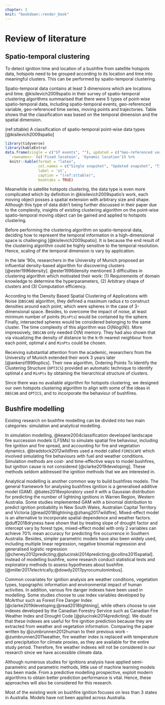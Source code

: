 ```yaml
---
chapter: 3
knit: "bookdown::render_book"
---
```


# Review of literature {#ch:rol}

## Spatio-temporal clustering

To detect ignition time and location of a bushfire from satellite hotspots data, hotspots need to be grouped according to its location and time into meaningful clusters. This can be performed by spatio-temporal clustering.

Spatio-temporal data contains at least 3 dimensions which are locations and time. @kisilevich2009spatio in their survey of spatio-temporal clustering algorithms summarised that there were 5 types of point-wise spatio-temporal data, including spatio-temporal events, geo-referenced variable, geo-referenced time series, moving points and trajectories. Table \ref{tab:st} shows that the classification was based on the temporal dimension and the spatial dimension. 

(ref:sttable) A classification of spatio-temporal point-wise data types [@kisilevich2009spatio]

```r
library(tidyverse)
library(kableExtra)
data.frame(single = c("ST events", ""), updated = c("Geo-referenced variable", "Moving points"), time = c("Geo-referenced time series", "Trajectories")) %>%
  `rownames<-`(c('Fixed locatoin', 'Dynamic location')) %>%
  knitr::kable(format = "latex", 
               col.names = c("Single snapshot", "Updated snapshot", "Time series"),
               label = 'st',
               caption = "(ref:sttable)",
               booktabs = TRUE)
```

Meanwhile in satellite hotspots clustering, the data type is even more complicated which by definition in @kisilevich2009spatio's work, each moving object posses a spatial extension with arbitrary size and shape. Although this type of data didn't being further discussed in their paper due to the complexity, insights of existing clustering algorithm on the point-wise spatio-temporal moving object can be gained and applied to hotspots clustering. 

Before performing the clustering algorithm on spatio-temporal data, deciding how to represent the temporal information in a high-dimensional space is challenging [@kisilevich2009spatio]. It is because the end result of the clustering algorithm could be highly sensitive to the temporal resolution. Hence, scaling of the temporal dimension is vary by application.

In the late '90s, researchers in the University of Munich proposed an influential density-based algorithm for discovering clusters [@ester1996density]. @ester1996density mentioned 3 difficulties in clustering algorithm which motivated their work: (1) Requirements of domain knowledge to determine the hyperparameters, (2) Arbitrary shape of clusters and (3) Computation efficiency. 

According to the Density Based Spatial Clustering of Applications with Noise (`DBSCAN`) algorithm, they defined a maximum radius $\epsilon$ to construct densities around each point, which were spheres in the case of 3-dimensional space. Besides, to overcome the impact of noise, at least minimum number of points (`MinPts`) would be contained by the sphere. Finally, intersected spheres would be considered belonging to the same cluster. The time complexity of this algorithm was $O(N log(N))$. More impressively, `DBSCAN` only needed $O(N)$ memory. They had also shown that via visualizing the density of distance to the k-th nearest neighbour from each point, optimal $\epsilon$ and `MinPts` could be chosen.
 
Receiving substantial attention from the academic, researchers from the University of Munich extended their work 3 years later [@ankerst1999optics]. Their new algorithm, Ordering Points To Identify the Clustering Structure (`OPTICS`) provided an automatic technique to identify optimal $\epsilon$ and `MinPts` by obtaining the hierarchical structure of clusters.

Since there was no available algorithm for hotspots clustering, we designed our own hotspots clustering algorithm to align with some of the ideas in `DBSCAN` and `OPTICS`, and to incorporate the behaviour of bushfires. 


## Bushfire modelling

Existing research on bushfire modelling can be divided into two main categories: simulation and analytical modelling. 

In simulation modelling, @keane2004classification developed landscape fire succession models (LFSMs) to simulate spatial fire behaviour, including fire ignition and fire spread, and accounting for fire and vegetation dynamics. @bradstock2012wildfires used a model called `FIRESCAPE` which involved simulating fire behaviours with fuel and weather conditions. Simulation methods are cost- and time-effective ways to model bushfires, but ignition cause is not considered [@clarke2019developing].  These methods seldom addressed the ignition methods that we are interested in. <!--Therefore, simulation modelling will not be considered in our bushfire ignition research.--> 

Analytical modelling is another common way to build bushfires models. The general framework for analysing bushfires ignition is a generalised additive model (GAM). @bates2018exploratory used it with a Gaussian distribution for predicting the number of lightning ignitions in Warren Region, Western Australia. Some studies implemented GAM with a binomial distribution to predict ignition probability in New South Wales, Australian Capital Territory and Victoria [@read2018lightning;@zhang2017wildfire]. Mixed-effect model is an alternative to incorporate spatial dependence and weather factors. @duff2018dryness have shown that by treating slope of drought factor and intercept vary by forest type, mixed-effect model with only 2 variables can achieve 70% mean accuracy for predicting fire occurrence in Southern Australia. Besides, simpler parametric models have also been widely used, including multiple linear regression, negative binomial regression and generalised logistic regression [@cheney2012predicting;@plucinski2014predicting;@collins2015spatial]. Instead of modelling bushfire, some research conduct statistical tests and exploratory methods to assess hypotheses about bushfire. [@miller2017electrically;@dowdy2017pyrocumulonimbus].

Common covariates for ignition analysis are weather conditions, vegetation types, topographic information and environmental impact of human activities. In addition, various fire danger indexes have been used in modelling. Some studies choose to use index variables developed by McArthur such as Forest Fire Danger Index [@clarke2019developing;@read2018lightning], while others choose to use indexes developed by the Canadian Forestry Service such as Canadian Fire Weather Index and Drought Code [@plucinski2014predicting]. We doubt that these indexes are useful for fire ignition prediction because they are extracted from weather and vegetation information. Comparing the paper written by @zumbrunnen2012human to their previous work -@zumbrunnen2011weather, fire weather index is replaced with temperature and precipitation for climate proxies, as they are available for the entire study period. Therefore, fire weather indexes will not be considered in our research since we have accessible climate data.

Although numerous studies for ignitions analysis have applied semi-parametric and parametric methods, little use of machine learning models has been made. From a predictive modelling prospective, exploit modern algorithms to obtain better prediction performance is vital. Hence, these approaches will also be considered for this research.

Most of the existing work on bushfire ignition focuses on less than 3 states in Australia. Models have not been applied across Australia.



